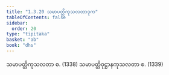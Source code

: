 ```yaml
---
title: "1.3.20 သမာပတ္တိကုသလတာဒုက"
tableOfContents: false
sidebar:
  order: 20
type: "tipitaka"
basket: "ab"
book: "dhs"
---
```



<DynamicBreadcrumb />

<Division number="142" book="dhs" e="ch" v="29" p="16">

<Paragraph number="320" book="dhs">
သမာပတ္တိကုသလတာ စ. (<Emphasis>1338</Emphasis>)
</Paragraph>

<Paragraph number="321" book="dhs">
သမာပတ္တိဝုဋ္ဌာနကုသလတာ စ. (<Emphasis>1339</Emphasis>)
</Paragraph>
</Division>